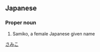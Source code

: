 ==Japanese==
{{ja-kanjitab|小|実|子}}

===Proper noun===
{{ja-pos|proper|さみこ}}
# Samiko, a female Japanese given name

[[Category:Japanese female given names|さみこ]]
